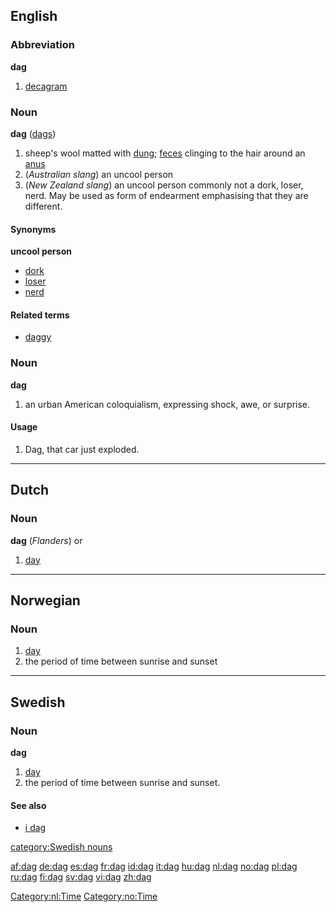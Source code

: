 {{see|Dag}}

==English==

===Abbreviation===
'''dag'''
# [[decagram]]

===Noun===
'''dag''' ([[dags]])
#sheep's wool matted with [[dung]]; [[feces]] clinging to the hair around an [[anus]]
#(''Australian slang'') an uncool person
#(''New Zealand slang'') an uncool person commonly not a dork, loser, nerd.  May be used as form of endearment emphasising that they are different. 
====Synonyms====
'''uncool person'''
*[[dork]]
*[[loser]]
*[[nerd]]

====Related terms====
*[[daggy]]

===Noun===
'''dag''' 
#an urban American coloquialism, expressing shock, awe, or surprise.  

====Usage====
#Dag, that car just exploded.

----
==Dutch==
[[Category:nl:Time]]
===Noun===
{{nl-noun-2d|dagen|daagje|dagje}}
'''dag''' {{m}} (''Flanders'') or {{f}}
# [[day]]

----
==Norwegian==
[[Category:no:Time]]
===Noun===
{{no-noun-m1|dag}}

#[[day]]
#the period of time between sunrise and sunset

----
==Swedish==
{{sv-noun|gender=Common|dag|dagen|dagar|dagarna|dags|dagens|dagars|dagarnas}}
===Noun===
'''dag''' 

#[[day]]
#the period of time between sunrise and sunset.

====See also====
*[[i dag]]

[[category:Swedish nouns]]

[[af:dag]]
[[de:dag]]
[[es:dag]]
[[fr:dag]]
[[id:dag]]
[[it:dag]]
[[hu:dag]]
[[nl:dag]]
[[no:dag]]
[[pl:dag]]
[[ru:dag]]
[[fi:dag]]
[[sv:dag]]
[[vi:dag]]
[[zh:dag]]
